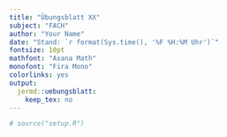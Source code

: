 ```yaml
---
title: "Übungsblatt XX"
subject: "FACH"
author: "Your Name"
date: "Stand: `r format(Sys.time(), '%F %H:%M Uhr')`"
fontsize: 10pt
mathfont: "Asana Math"
monofont: "Fira Mono"
colorlinks: yes
output:
  jermd::uebungsblatt:
    keep_tex: no
---
```


```r
# source("setup.R")
```
